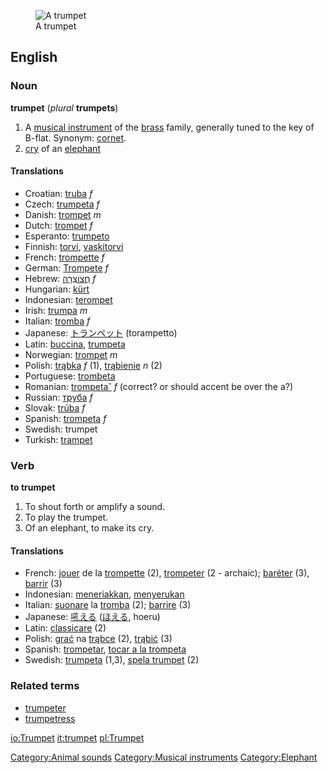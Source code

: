 [[Image:Trumpet.jpg|thumb|right|A trumpet]]
==English==
=== Noun ===
'''trumpet''' (''plural'' '''trumpets''')

# A [[musical instrument]] of the [[brass]] family, generally tuned to the key of B-flat. Synonym: [[cornet]].
# [[cry]] of an [[elephant]] 

====Translations====
*Croatian: [[truba]] ''f''
*Czech: [[trumpeta]] ''f''
*Danish: [[trompet]] ''m''
*Dutch: [[trompet]] ''f''
*Esperanto: [[trumpeto]]
*Finnish: [[torvi]], [[vaskitorvi]]
*French: [[trompette]] ''f''
*German: [[Trompete]] ''f''
*Hebrew: [[חצוצרה|חֲצוֹצְרָה]] ''f''
*Hungarian: [[kürt]]
*Indonesian: [[terompet]]
*Irish: [[trumpa]] ''m''
*Italian: [[tromba]] ''f''
*Japanese: [[トランペット]] (torampetto)
*Latin: [[buccina]], [[trumpeta]]
*Norwegian: [[trompet]] ''m''
*Polish: [[trąbka]] ''f'' (1), [[trąbienie]] ''n'' (2)
*Portuguese: [[trombeta]]
*Romanian: [[trompeta˘]] ''f''  (correct?  or should accent be over the a?)
*Russian: [[труба]] ''f''
*Slovak: [[trúba]] ''f''
*Spanish: [[trompeta]] ''f''
*Swedish: trumpet
*Turkish: [[trampet]]

=== Verb ===
'''to trumpet'''
# To shout forth or amplify a sound.  <!--is this transitive?-->
# To play the trumpet.
# Of an elephant, to make its cry.

==== Translations ====
*French: [[jouer]] de la [[trompette]] (2), [[trompeter]] (2 - archaic); [[baréter]] (3), [[barrir]] (3)
*Indonesian: [[teriak|meneriakkan]], [[seru|menyerukan]]
*Italian: [[suonare]] la [[tromba]] (2); [[barrire]] (3)
*Japanese: [[吼える]] ([[ほえる]], hoeru)
*Latin: [[classicare]] (2)
*Polish: [[grać]] na [[trąbka|trąbce]] (2), [[trąbić]] (3)
*Spanish: [[trompetar]], [[tocar a la trompeta]]
*Swedish: [[trumpeta]] (1,3), [[spela trumpet]] (2)

===Related terms===
*[[trumpeter]]
*[[trumpetress]]

[[Category:Animal sounds]]
[[Category:Musical instruments]]
[[Category:Elephant]]

[[io:Trumpet]]
[[it:trumpet]]
[[pl:Trumpet]]